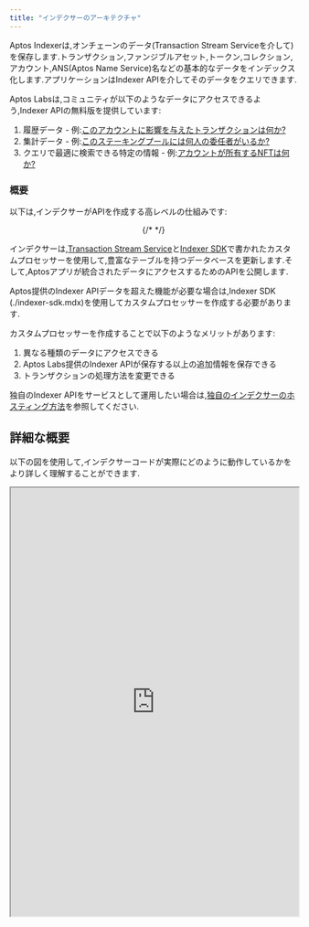 ```yaml
---
title: "インデクサーのアーキテクチャ"
---
```


Aptos Indexerは,オンチェーンのデータ(Transaction Stream Serviceを介して)を保存します.トランザクション,ファンジブルアセット,トークン,コレクション,アカウント,ANS(Aptos Name Service)名などの基本的なデータをインデックス化します.アプリケーションはIndexer APIを介してそのデータをクエリできます.

Aptos Labsは,コミュニティが以下のようなデータにアクセスできるよう,Indexer APIの無料版を提供しています:

1. 履歴データ - 例:[このアカウントに影響を与えたトランザクションは何か?](/ja/build/indexer/account-transactions)
2. 集計データ - 例:[このステーキングプールには何人の委任者がいるか?](/ja/build/indexer/get-delegators)
3. クエリで最適に検索できる特定の情報 - 例:[アカウントが所有するNFTは何か?](/ja/build/indexer/get-nfts)

### 概要

以下は,インデクサーがAPIを作成する高レベルの仕組みです:

<center>
  {/* <ThemedImage alt="Signed Transaction Flow" sources={"type":"mdxJsxAttributeValueExpression","value":"{\n    light: '/docs/indexer-architecture-light.svg',\n    dark: '/docs/indexer-architecture-dark.svg',\n  }","data":{"estree":{"type":"Program","start":702,"end":813,"body":[{"type":"ExpressionStatement","expression":{"type":"ObjectExpression","start":702,"end":813,"loc":{"start":{"line":25,"column":13,"offset":702},"end":{"line":28,"column":5,"offset":813}},"properties":[{"type":"Property","start":710,"end":755,"loc":{"start":{"line":26,"column":6,"offset":710},"end":{"line":26,"column":51,"offset":755}},"method":false,"shorthand":false,"computed":false,"key":{"type":"Identifier","start":710,"end":715,"loc":{"start":{"line":26,"column":6,"offset":710},"end":{"line":26,"column":11,"offset":715}},"name":"light","range":[710,715]},"value":{"type":"Literal","start":717,"end":755,"loc":{"start":{"line":26,"column":13,"offset":717},"end":{"line":26,"column":51,"offset":755}},"value":"/docs/indexer-architecture-light.svg","raw":"'/docs/indexer-architecture-light.svg'","range":[717,755]},"kind":"init","range":[710,755]},{"type":"Property","start":763,"end":806,"loc":{"start":{"line":27,"column":6,"offset":763},"end":{"line":27,"column":49,"offset":806}},"method":false,"shorthand":false,"computed":false,"key":{"type":"Identifier","start":763,"end":767,"loc":{"start":{"line":27,"column":6,"offset":763},"end":{"line":27,"column":10,"offset":767}},"name":"dark","range":[763,767]},"value":{"type":"Literal","start":769,"end":806,"loc":{"start":{"line":27,"column":12,"offset":769},"end":{"line":27,"column":49,"offset":806}},"value":"/docs/indexer-architecture-dark.svg","raw":"'/docs/indexer-architecture-dark.svg'","range":[769,806]},"kind":"init","range":[763,806]}],"range":[702,813]},"start":702,"end":813,"loc":{"start":{"line":25,"column":13,"offset":702},"end":{"line":28,"column":5,"offset":813}},"range":[702,813]}],"sourceType":"module","comments":[],"loc":{"start":{"line":25,"column":13,"offset":702},"end":{"line":28,"column":5,"offset":813}},"range":[702,813]}}} /> */}
</center>

インデクサーは,[Transaction Stream Service](/ja/build/indexer/txn-stream)と[Indexer SDK](/ja/build/indexer/indexer-sdk)で書かれたカスタムプロセッサーを使用して,豊富なテーブルを持つデータベースを更新します.そして,Aptosアプリが統合されたデータにアクセスするためのAPIを公開します.

Aptos提供のIndexer APIデータを超えた機能が必要な場合は,Indexer SDK (./indexer-sdk.mdx)を使用してカスタムプロセッサーを作成する必要があります.

カスタムプロセッサーを作成することで以下のようなメリットがあります:

1. 異なる種類のデータにアクセスできる
2. Aptos Labs提供のIndexer APIが保存する以上の追加情報を保存できる
3. トランザクションの処理方法を変更できる

独自のIndexer APIをサービスとして運用したい場合は,[独自のインデクサーのホスティング方法](/ja/build/indexer/self-hosted)を参照してください.

## 詳細な概要

以下の図を使用して,インデクサーコードが実際にどのように動作しているかをより詳しく理解することができます.

<div style={{textAlign:"center"}}>
  <div style={{marginBottom: 20}}>
    <iframe style={{border: "1px solid rgba(0, 0, 0, 0.1);"}} width="100%" height="750" src="https://www.figma.com/embed?embed_host=share&url=https%3A%2F%2Fwww.figma.com%2Ffile%2FsVhSOGR7ZT4CdeUzlXyduD%2FIndexer-Overview%3Ftype%3Dwhiteboard%26node-id%3D0%253A1%26t%3DUnUKeEaBE7ETMksb-1" allowfullscreen />
  </div>
</div>
